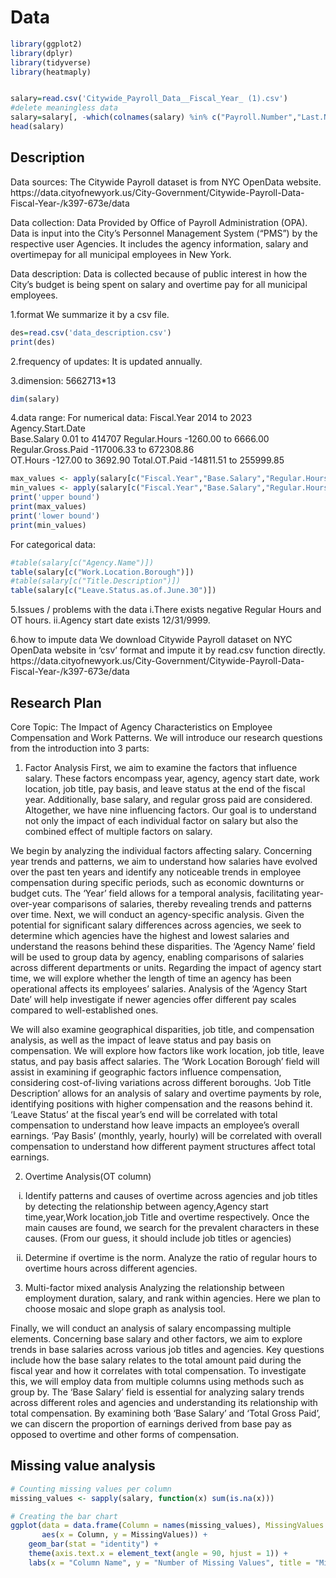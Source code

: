 # Data
```r
library(ggplot2)
library(dplyr)
library(tidyverse)
library(heatmaply)


salary=read.csv('Citywide_Payroll_Data__Fiscal_Year_ (1).csv')
#delete meaningless data
salary=salary[, -which(colnames(salary) %in% c("Payroll.Number","Last.Name","First.Name","Mid.Init"))]
head(salary)
```
## Description
Data sources: The Citywide Payroll dataset is from NYC OpenData website. https://data.cityofnewyork.us/City-Government/Citywide-Payroll-Data-Fiscal-Year-/k397-673e/data

Data collection: Data Provided by Office of Payroll Administration (OPA). Data is input into the City's Personnel Management System (“PMS”) by the respective user Agencies. It includes the agency information, salary and overtimepay for all municipal employees in New York.

Data description:
Data is collected because of public interest in how the City’s budget is being spent on salary and overtime pay for all municipal employees.

1.format
We summarize it by a csv file.
```r
des=read.csv('data_description.csv')
print(des)
```
2.frequency of updates:   It is updated annually.

3.dimension:   5662713*13
```r
dim(salary)
```

4.data range: 
For numerical data:
    Fiscal.Year  2014 to 2023
    Agency.Start.Date        
    Base.Salary 0.01 to 414707
    Regular.Hours -1260.00 to 6666.00
    Regular.Gross.Paid  -117006.33 to  672308.86       
    OT.Hours  -127.00 to 3692.90
    Total.OT.Paid  -14811.51 to 255999.85
```r
max_values <- apply(salary[c("Fiscal.Year","Base.Salary","Regular.Hours","Regular.Gross.Paid","OT.Hours","Total.OT.Paid")], 2, max)
min_values <- apply(salary[c("Fiscal.Year","Base.Salary","Regular.Hours","Regular.Gross.Paid","OT.Hours","Total.OT.Paid")], 2, min)
print('upper bound')
print(max_values)
print('lower bound')
print(min_values)
```
For categorical data:
```r
#table(salary[c("Agency.Name")])
table(salary[c("Work.Location.Borough")])
#table(salary[c("Title.Description")])
table(salary[c("Leave.Status.as.of.June.30")])

```

5.Issues / problems with the data
i.There exists negative Regular Hours and OT hours.
ii.Agency start date exists 12/31/9999.

6.how to impute data
We download Citywide Payroll dataset on NYC OpenData website in 'csv' format and impute it by read.csv function directly.
https://data.cityofnewyork.us/City-Government/Citywide-Payroll-Data-Fiscal-Year-/k397-673e/data


## Research Plan
Core Topic: The Impact of Agency Characteristics on Employee Compensation and Work Patterns.
We will introduce our research questions from the introduction into 3 parts:

1. Factor Analysis
First, we aim to examine the factors that influence salary. These factors encompass year, agency, agency start date, work location, job title, pay basis, and leave status at the end of the fiscal year. Additionally, base salary, and regular gross paid are considered. Altogether, we have nine influencing factors. Our goal is to understand not only the impact of each individual factor on salary but also the combined effect of multiple factors on salary.

We begin by analyzing the individual factors affecting salary. Concerning year trends and patterns, we aim to understand how salaries have evolved over the past ten years and identify any noticeable trends in employee compensation during specific periods, such as economic downturns or budget cuts. The 'Year' field allows for a temporal analysis, facilitating year-over-year comparisons of salaries, thereby revealing trends and patterns over time. Next, we will conduct an agency-specific analysis. Given the potential for significant salary differences across agencies, we seek to determine which agencies have the highest and lowest salaries and understand the reasons behind these disparities. The 'Agency Name' field will be used to group data by agency, enabling comparisons of salaries across different departments or units. Regarding the impact of agency start time, we will explore whether the length of time an agency has been operational affects its employees' salaries. Analysis of the 'Agency Start Date' will help investigate if newer agencies offer different pay scales compared to well-established ones.

We will also examine geographical disparities, job title, and compensation analysis, as well as the impact of leave status and pay basis on compensation. We will explore how factors like work location, job title, leave status, and pay basis affect salaries. The 'Work Location Borough' field will assist in examining if geographic factors influence compensation, considering cost-of-living variations across different boroughs. 'Job Title Description' allows for an analysis of salary and overtime payments by role, identifying positions with higher compensation and the reasons behind it. 'Leave Status' at the fiscal year's end will be correlated with total compensation to understand how leave impacts an employee's overall earnings. 'Pay Basis' (monthly, yearly, hourly) will be correlated with overall compensation to understand how different payment structures affect total earnings.


2. Overtime Analysis(OT column)

i. Identify patterns and causes of overtime across agencies and job titles by detecting the relationship between agency,Agency start time,year,Work location,job Title and overtime respectively. Once the main causes are found, we search for the prevalent characters in these causes. (From our guess, it should include job titles or agencies)

ii. Determine if overtime is the norm. Analyze the ratio of regular hours to overtime hours across different agencies.


3. Multi-factor mixed analysis 
Analyzing the relationship between employment duration, salary, and rank within agencies. Here we plan to choose mosaic and slope graph as analysis tool.

Finally, we will conduct an analysis of salary encompassing multiple elements. Concerning base salary and other factors, we aim to explore trends in base salaries across various job titles and agencies. Key questions include how the base salary relates to the total amount paid during the fiscal year and how it correlates with total compensation. To investigate this, we will employ data from multiple columns using methods such as group by. The 'Base Salary' field is essential for analyzing salary trends across different roles and agencies and understanding its relationship with total compensation. By examining both 'Base Salary' and 'Total Gross Paid', we can discern the proportion of earnings derived from base pay as opposed to overtime and other forms of compensation.





## Missing value analysis
```r
# Counting missing values per column
missing_values <- sapply(salary, function(x) sum(is.na(x)))

# Creating the bar chart
ggplot(data = data.frame(Column = names(missing_values), MissingValues = missing_values), 
       aes(x = Column, y = MissingValues)) +
    geom_bar(stat = "identity") +
    theme(axis.text.x = element_text(angle = 90, hjust = 1)) +
    labs(x = "Column Name", y = "Number of Missing Values", title = "Missing Values per Column")

```
